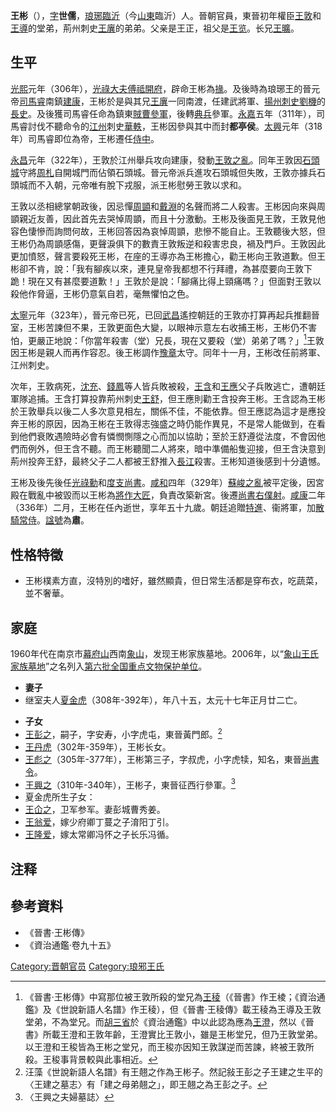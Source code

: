 '''王彬'''（{{bd|278年||336年|catIdx=W}}），[[表字|字]]'''世儒'''，[[琅琊|琅琊]][[臨沂|臨沂]]（今[[山東|山東]]臨沂）人。晉朝官員，東晉初年權臣[[王敦|王敦]]和[[王導|王導]]的堂弟，荊州刺史[[王廙|王廙]]的弟弟。父亲是王正，祖父是[[王览|王览]]。长兄[[王曠|王曠]]。

== 生平 ==
[[光熙|光熙]]元年（306年），[[光祿大夫|光祿大夫]][[傅祗|傅祗]][[開府|開府]]，辟命王彬為[[掾|掾]]。及後時為琅琊王的晉元帝[[司馬睿|司馬睿]]南鎮[[建康|建康]]，王彬於是與其兄[[王廙|王廙]]一同南渡，任建武將軍、[[揚州|揚州]][[刺史|刺史]][[劉機|劉機]]的[[長史|長史]]。及後獲司馬睿任命為鎮東[[賊曹|賊曹]][[參軍|參軍]]，後轉[[典兵|典兵]]參軍。[[永嘉|永嘉]]五年（311年），司馬睿討伐不聽命令的[[江州|江州]]刺史[[華軼|華軼]]，王彬因參與其中而封'''都亭侯'''。[[大興_(東晉)|太興]]元年（318年）司馬睿即位為帝，王彬遷任[[侍中|侍中]]。

[[永昌_(晉)|永昌]]元年（322年），王敦於江州舉兵攻向建康，發動[[王敦之亂|王敦之亂]]。同年王敦因[[石頭城|石頭城]]守將[[周札|周札]]自開城門而佔領石頭城。晉元帝派兵進攻石頭城但失敗，王敦亦據兵石頭城而不入朝，元帝唯有脫下戎服，派王彬慰勞王敦以求和。

王敦以丞相總掌朝政後，因忌憚[[周顗|周顗]]和[[戴淵|戴淵]]的名聲而將二人殺害。王彬因向來與周顗親近友善，因此首先去哭悼周顗，而且十分激動。王彬及後面見王敦，王敦見他容色悽慘而詢問何故，王彬回答因為哀悼周顗，悲慘不能自止。王敦聽後大怒，但王彬仍為周顗感傷，更聲淚俱下的數責王敦叛逆和殺害忠良，禍及門戶。王敦因此更加憤怒，聲言要殺死王彬，在座的王導亦為王彬擔心，勸王彬向王敦道歉。但王彬卻不肯，說：「我有腳疾以來，連見皇帝我都想不行拜禮，為甚麼要向王敦下跪！現在又有甚麼要道歉！」王敦於是說：「腳痛比得上頸痛嗎？」但面對王敦以殺他作脅逼，王彬仍意氣自若，毫無懼怕之色。

[[太宁_(东晋)|太寧]]元年（323年），晉元帝已死，已回[[武昌|武昌]]遙控朝廷的王敦亦打算再起兵推翻晉室，王彬苦諫但不果，王敦更面色大變，以眼神示意左右收捕王彬，王彬仍不害怕，更嚴正地說：「你當年殺害（堂）兄長，現在又要殺（堂）弟弟了嗎？」<ref>《晉書·王彬傳》中寫那位被王敦所殺的堂兄為[[王稜|王稜]]（《晉書》作王棱；《資治通鑑》及《世說新語人名譜》作王稜），但《晉書·王稜傳》載王稜為王導及王敦堂弟，不為堂兄。而[[胡三省|胡三省]]於《資治通鑑》中以此認為應為[[王澄_(西晉)|王澄]]，然以《晉書》所載王澄和王敦年齡，王澄實比王敦小，雖是王彬堂兄，但乃王敦堂弟。以王澄和王稄皆為王彬之堂兄，而王稄亦因知王敦謀逆而苦諫，終被王敦所殺。王稄事背景較與此事相近。</ref>王敦因王彬是親人而再作容忍。後王彬調作[[豫章|豫章]]太守。同年十一月，王彬改任前將軍、江州刺史。

次年，王敦病死，[[沈充|沈充]]、[[錢鳳|錢鳳]]等人皆兵敗被殺，[[王含|王含]]和[[王應|王應]]父子兵敗逃亡，遭朝廷軍隊追捕。王含打算投靠荊州刺史[[王舒|王舒]]，但王應則勸王含投奔王彬。王含認為王彬於王敦舉兵以後二人多次意見相左，關係不佳，不能依靠。但王應認為這才是應投奔王彬的原因，因為王彬在王敦得志強盛之時仍能作異見，不是常人能做到，在看到他們衰敗遇險時必會有憐憫惻隱之心而加以協助；至於王舒遵從法度，不會因他們而例外，但王含不聽。而王彬聽聞二人將來，暗中準備船隻迎接，但王含決意到荊州投奔王舒，最終父子二人都被王舒推入[[長江|長江]]殺害。王彬知道後感到十分遺憾。

王彬及後先後任[[光祿勳|光祿勳]]和[[度支尚書|度支尚書]]。[[咸和_(东晋)|咸和]]四年（329年）[[蘇峻之亂|蘇峻之亂]]被平定後，因宮殿在戰亂中被毀而以王彬為[[將作大匠|將作大匠]]，負責改築新宮。後遷[[尚書僕射|尚書右僕射]]。[[咸康_(东晋)|咸康]]二年（336年）二月，王彬在任內逝世，享年五十九歲。朝廷追贈[[特進|特進]]、衞將軍，加[[散騎常侍|散騎常侍]]。[[諡號|諡號]]為'''肅'''。

== 性格特徵 ==
*王彬樸素方直，沒特別的嗜好，雖然顯貴，但日常生活都是穿布衣，吃蔬菜，並不奢華。

== 家庭 ==

1960年代在南京市[[幕府山|幕府山]]西南[[象山_(南京)|象山]]，发现王彬家族墓地。2006年，以“[[象山王氏家族墓地|象山王氏家族墓地]]”之名列入[[第六批全国重点文物保护单位|第六批全国重点文物保护单位]]。

* '''妻子''' 
* 继室夫人[[夏金虎|夏金虎]]（308年-392年），年八十五，太元十七年正月廿二亡。

* '''子女''' 
*[[王彭之|王彭之]]，嗣子，字安寿，小字虎屯，東晉黃門郎。<ref>汪藻《世說新語人名譜》有王翹之作為王彬子。然記敍王彭之子王建之生平的〈王建之墓志〉有「建之母弟翹之」，即王翹之為王彭之子。</ref>
*[[王丹虎|王丹虎]]（302年-359年），王彬长女。
*[[王彪之|王彪之]]（305年-377年），王彬第三子，字叔虎，小字虎犊，知名，東晉[[尚書令|尚書令]]。
*[[王興之|王興之]]（310年-340年），王彬子，東晉征西行參軍。<ref>〈王興之夫婦墓誌〉</ref>
* 夏金虎所生子女：
*[[王仚之|王仚之]]，卫军参军。妻彭城曹秀姜。
*[[王翁爱|王翁爱]]，嫁少府卿丁蔓之子淯阳丁引。
*[[王隆爱|王隆爱]]，嫁太常卿冯怀之子长乐冯循。

== 注释 ==

{{Reflist|2}}

== 參考資料 ==
*《晉書·王彬傳》
*《資治通鑑·卷九十五》

[[Category:晋朝官员|Category:晋朝官员]]
[[Category:琅邪王氏|Category:琅邪王氏]]